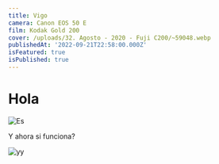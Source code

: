 ```yaml
---
title: Vigo
camera: Canon EOS 50 E
film: Kodak Gold 200
cover: /uploads/32. Agosto - 2020 - Fuji C200/~59048.webp
publishedAt: '2022-09-21T22:58:00.000Z'
isFeatured: true
isPublished: true
---
```




# Hola

![Es](</uploads/32. Agosto - 2020 - Fuji C200/~309212.webp> "Esta")



Y ahora si funciona?



![yy](</uploads/32. Agosto - 2020 - Fuji C200/~200523.webp> "yeyy")

